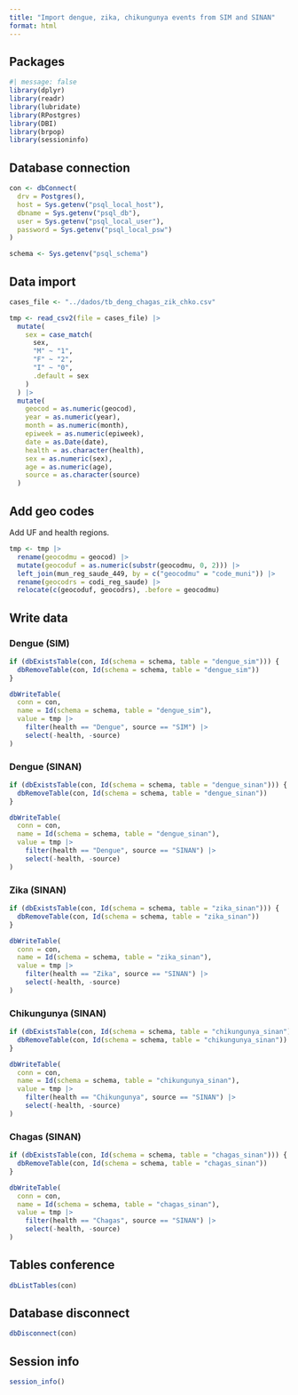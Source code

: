 ```yaml
---
title: "Import dengue, zika, chikungunya events from SIM and SINAN"
format: html
---
```


## Packages

```r
#| message: false
library(dplyr)
library(readr)
library(lubridate)
library(RPostgres)
library(DBI)
library(brpop)
library(sessioninfo)
```

## Database connection

```r
con <- dbConnect(
  drv = Postgres(),
  host = Sys.getenv("psql_local_host"),
  dbname = Sys.getenv("psql_db"),
  user = Sys.getenv("psql_local_user"),
  password = Sys.getenv("psql_local_psw")
)

schema <- Sys.getenv("psql_schema")
```

## Data import

```r
cases_file <- "../dados/tb_deng_chagas_zik_chko.csv"
```

```r
tmp <- read_csv2(file = cases_file) |>
  mutate(
    sex = case_match(
      sex,
      "M" ~ "1",
      "F" ~ "2",
      "I" ~ "0",
      .default = sex
    )
  ) |>
  mutate(
    geocod = as.numeric(geocod),
    year = as.numeric(year),
    month = as.numeric(month),
    epiweek = as.numeric(epiweek),
    date = as.Date(date),
    health = as.character(health),
    sex = as.numeric(sex),
    age = as.numeric(age),
    source = as.character(source)
  )
```

## Add geo codes

Add UF and health regions.

```r
tmp <- tmp |>
  rename(geocodmu = geocod) |>
  mutate(geocoduf = as.numeric(substr(geocodmu, 0, 2))) |>
  left_join(mun_reg_saude_449, by = c("geocodmu" = "code_muni")) |>
  rename(geocodrs = codi_reg_saude) |>
  relocate(c(geocoduf, geocodrs), .before = geocodmu)
```

## Write data

### Dengue (SIM)

```r
if (dbExistsTable(con, Id(schema = schema, table = "dengue_sim"))) {
  dbRemoveTable(con, Id(schema = schema, table = "dengue_sim"))
}

dbWriteTable(
  conn = con,
  name = Id(schema = schema, table = "dengue_sim"),
  value = tmp |>
    filter(health == "Dengue", source == "SIM") |>
    select(-health, -source)
)
```

### Dengue (SINAN)

```r
if (dbExistsTable(con, Id(schema = schema, table = "dengue_sinan"))) {
  dbRemoveTable(con, Id(schema = schema, table = "dengue_sinan"))
}

dbWriteTable(
  conn = con,
  name = Id(schema = schema, table = "dengue_sinan"),
  value = tmp |>
    filter(health == "Dengue", source == "SINAN") |>
    select(-health, -source)
)
```

### Zika (SINAN)

```r
if (dbExistsTable(con, Id(schema = schema, table = "zika_sinan"))) {
  dbRemoveTable(con, Id(schema = schema, table = "zika_sinan"))
}

dbWriteTable(
  conn = con,
  name = Id(schema = schema, table = "zika_sinan"),
  value = tmp |>
    filter(health == "Zika", source == "SINAN") |>
    select(-health, -source)
)
```

### Chikungunya (SINAN)

```r
if (dbExistsTable(con, Id(schema = schema, table = "chikungunya_sinan"))) {
  dbRemoveTable(con, Id(schema = schema, table = "chikungunya_sinan"))
}

dbWriteTable(
  conn = con,
  name = Id(schema = schema, table = "chikungunya_sinan"),
  value = tmp |>
    filter(health == "Chikungunya", source == "SINAN") |>
    select(-health, -source)
)
```

### Chagas (SINAN)

```r
if (dbExistsTable(con, Id(schema = schema, table = "chagas_sinan"))) {
  dbRemoveTable(con, Id(schema = schema, table = "chagas_sinan"))
}

dbWriteTable(
  conn = con,
  name = Id(schema = schema, table = "chagas_sinan"),
  value = tmp |>
    filter(health == "Chagas", source == "SINAN") |>
    select(-health, -source)
)
```

## Tables conference

```r
dbListTables(con)
```

## Database disconnect

```r
dbDisconnect(con)
```

## Session info

```r
session_info()
```
